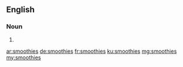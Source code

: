 ==English==

===Noun===
{{head|en|plural}}

# {{plural of|smoothie|lang=en}}

[[ar:smoothies]]
[[de:smoothies]]
[[fr:smoothies]]
[[ku:smoothies]]
[[mg:smoothies]]
[[my:smoothies]]